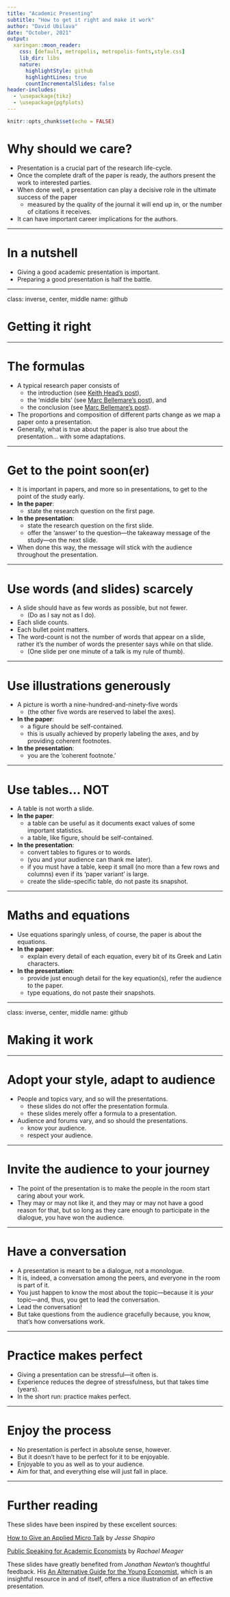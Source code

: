 ```yaml
---
title: "Academic Presenting"
subtitle: "How to get it right and make it work"
author: "David Ubilava"
date: "October, 2021"
output:
  xaringan::moon_reader:
    css: [default, metropolis, metropolis-fonts,style.css]
    lib_dir: libs
    nature:
      highlightStyle: github
      highlightLines: true
      countIncrementalSlides: false
header-includes: 
  - \usepackage{tikz}
  - \usepackage{pgfplots}
---
```



```r
knitr::opts_chunk$set(echo = FALSE)
```


# Why should we care?

- Presentation is a crucial part of the research life-cycle.
- Once the complete draft of the paper is ready, the authors present the work to interested parties.
- When done well, a presentation can play a decisive role in the ultimate success of the paper 
  * measured by the quality of the journal it will end up in, or the number of citations it receives. 
- It can have important career implications for the authors. 

---

# In a nutshell

- Giving a good academic presentation is important.
- Preparing a good presentation is half the battle.

---

class: inverse, center, middle
name: github

# Getting it right

---


# The formulas

- A typical research paper consists of 
  * the introduction (see [Keith Head's post](http://blogs.ubc.ca/khead/research/research-advice/formula)), 
  * the 'middle bits' (see [Marc Bellemare's post](https://marcfbellemare.com/wordpress/12797)), and
  * the conclusion (see [Marc Bellemare's post](https://marcfbellemare.com/wordpress/12060)). 
- The proportions and composition of different parts change as we map a paper onto a presentation. 
- Generally, what is true about the paper is also true about the presentation... with some adaptations.

---


# Get to the point soon(er)

- It is important in papers, and more so in presentations, to get to the point of the study early.
- **In the paper**:
  * state the research question on the first page.
- **In the presentation**:
  * state the research question on the first slide. 
  * offer the 'answer' to the question&mdash;the takeaway message of the study&mdash;on the next slide.
- When done this way, the message will stick with the audience throughout the presentation.

---

# Use words (and slides) scarcely

- A slide should have as few words as possible, but not fewer.
  * (Do as I say not as I do).
- Each slide counts.
- Each bullet point matters.
- The word-count is not the number of words that appear on a slide, rather it's the number of words the presenter says while on that slide.
  * (One slide per one minute of a talk is my rule of thumb).

---


# Use illustrations generously

- A picture is worth a nine-hundred-and-ninety-five words 
  * (the other five words are reserved to label the axes).
- **In the paper**:
  * a figure should be self-contained.
  * this is usually achieved by properly labeling the axes, and by providing coherent footnotes.
- **In the presentation**:
  * you are the 'coherent footnote.'

---


# Use tables... NOT

- A table is not worth a slide. 
- **In the paper**:
  * a table can be useful as it documents exact values of some important statistics.
  * a table, like figure, should be self-contained.
- **In the presentation**:
  * convert tables to figures or to words. 
  * (you and your audience can thank me later).
  * if you must have a table, keep it small (no more than a few rows and columns) even if its 'paper variant' is large.
  * create the slide-specific table, do not paste its snapshot.

---


# Maths and equations

- Use equations sparingly unless, of course, the paper is about the equations.
- **In the paper**:
  * explain every detail of each equation, every bit of its Greek and Latin characters.
- **In the presentation**:
  * provide just enough detail for the key equation(s), refer the audience to the paper.
  * type equations, do not paste their snapshots.

---

class: inverse, center, middle
name: github

# Making it work

---


# Adopt your style, adapt to audience

- People and topics vary, and so will the presentations.
  * these slides do not offer the presentation formula.
  * these slides merely offer a formula to a presentation.
- Audience and forums vary, and so should the presentations.
  * know your audience.
  * respect your audience.

---


# Invite the audience to your journey

- The point of the presentation is to make the people in the room start caring about your work.
- They may or may not like it, and they may or may not have a good reason for that, but so long as they care enough to participate in the dialogue, you have won the audience.

---


# Have a conversation

- A presentation is meant to be a dialogue, not a monologue. 
- It is, indeed, a conversation among the peers, and everyone in the room is part of it.
- You just happen to know the most about the topic&mdash;because it is *your* topic&mdash;and, thus, you get to lead the conversation.
- Lead the conversation!
- But take questions from the audience gracefully because, you know, that's how conversations work.

---


# Practice makes perfect

- Giving a presentation can be stressful&mdash;it often is.
- Experience reduces the degree of stressfulness, but that takes time (years).
- In the short run: practice makes perfect.

---


# Enjoy the process

- No presentation is perfect in absolute sense, however.
- But it doesn't have to be perfect for it to be enjoyable.
- Enjoyable to you as well as to your audience.
- Aim for that, and everything else will just fall in place.

---



# Further reading

These slides have been inspired by these excellent sources:

[How to Give an Applied Micro Talk](https://www.brown.edu/Research/Shapiro/pdfs/applied_micro_slides.pdf) by *Jesse Shapiro*

[Public Speaking for Academic Economists](https://mfr.osf.io/render?url=https%3A%2F%2Fosf.io%2Fd8wm9%2Fdownload) by *Rachael Meager*

These slides have greatly benefited from *Jonathan Newton*'s thoughtful feedback. His [An Alternative Guide for the Young Economist](https://jonathannewton.net/wp-content/uploads/An%20alternative%20guide%20for%20the%20young%20economist.pdf), which is an insightful resource in and of itself, offers a nice illustration of an effective presentation.

